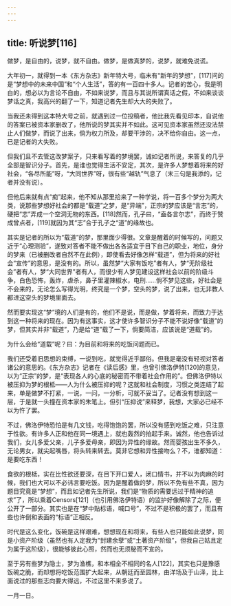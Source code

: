 ```yaml
---
---
---
```

title: 听说梦[116]
---




做梦，是自由的，说梦，就不自由。做梦，是做真梦的，说梦，就难免说谎。

大年初一，就得到一本《东方杂志》新年特大号，临末有“新年的梦想”，[117]问的是“梦想中的未来中国”和“个人生活”，答的有一百四十多人。记者的苦心，我是明白的，想必以为言论不自由，不如来说梦，而且与其说所谓真话之假，不如来谈谈梦话之真，我高兴的翻了一下，知道记者先生却大大的失败了。

当我还未得到这本特大号之前，就遇到过一位投稿者，他比我先看见印本，自说他的答案已被资本家删改了，他所说的梦其实并不如此。这可见资本家虽然还没法禁止人们做梦，而说了出来，倘为权力所及，却要干涉的，决不给你自由。这一点，已是记者的大失败。

但我们且不去管这改梦案子，只来看写着的梦境罢，诚如记者所说，来答复的几乎全部是智识分子。首先，是谁也觉得生活不安定，其次，是许多人梦想着将来的好社会，“各尽所能”呀，“大同世界”呀，很有些“越轨”气息了（末三句是我添的，记者并没有说）。

但他后来就有点“痴”起来，他不知从那里拾来了一种学说，将一百多个梦分为两大类，说那些梦想好社会的都是“载道”之梦，是“异端”，正宗的梦应该是“言志”的，硬把“志”弄成一个空洞无物的东西。[118]然而，孔子曰，“盍各言尔志”，而终于赞成曾点者，[119]就因为其“志”合于孔子之“道”的缘故也。

其实是记者的所以为“载道”的梦，那里面少得很。文章是醒着的时候写的，问题又近于“心理测验”，遂致对答者不能不做出各各适宜于目下自己的职业，地位，身分的梦来（已被删改者自然不在此例），即使看去好像怎样“载道”，但为将来的好社会“宣传”的意思，是没有的。所以，虽然梦“大家有饭吃”者有人，梦“无阶级社会”者有人，梦“大同世界”者有人，而很少有人梦见建设这样社会以前的阶级斗争，白色恐怖，轰炸，虐杀，鼻子里灌辣椒水，电刑……倘不梦见这些，好社会是不会来的，无论怎么写得光明，终究是一个梦，空头的梦，说了出来，也无非教人都进这空头的梦境里面去。

然而要实现这“梦”境的人们是有的，他们不是说，而是做，梦着将来，而致力于达到这一种将来的现在。因为有这事实，这才使许多智识分子不能不说好像“载道”的梦，但其实并非“载道”，乃是给“道”载了一下，倘要简洁，应该说是“道载”的。

为什么会给“道载”呢？曰：为目前和将来的吃饭问题而已。

我们还受着旧思想的束缚，一说到吃，就觉得近乎鄙俗。但我是毫没有轻视对答者诸公的意思的。《东方杂志》记者在《读后感》里，也曾引佛洛伊特[120]的意见，以为“正宗”的梦，是“表现各人的心底的秘密而不带着社会作用的”。但佛洛伊特以被压抑为梦的根柢——人为什么被压抑的呢？这就和社会制度，习惯之类连结了起来，单是做梦不打紧，一说，一问，一分析，可就不妥当了。记者没有想到这一层，于是就一头撞在资本家的朱笔上。但引“压抑说”来释梦，我想，大家必已经不以为忤了罢。

不过，佛洛伊特恐怕是有几文钱，吃得饱饱的罢，所以没有感到吃饭之难，只注意于性欲。有许多人正和他在同一境遇上，就也轰然的拍起手来。诚然，他也告诉过我们，女儿多爱父亲，儿子多爱母亲，即因为异性的缘故。然而婴孩出生不多久，无论男女，就尖起嘴唇，将头转来转去。莫非它想和异性接吻么？不，谁都知道：是要吃东西！

食欲的根柢，实在比性欲还要深，在目下开口爱人，闭口情书，并不以为肉麻的时候，我们也大可以不必讳言要吃饭。因为是醒着做的梦，所以不免有些不真，因为题目究竟是“梦想”，而且如记者先生所说，我们是“物质的需要远过于精神的追求”了，所以乘着Censors[121]（也引用佛洛伊特语）的监护好像解除了之际，便公开了一部分。其实也是在“梦中贴标语，喊口号”，不过不是积极的罢了，而且有些也许倒和表面的“标语”正相反。

时代是这么变化，饭碗是这样艰难，想想现在和将来，有些人也只能如此说梦，同是小资产阶级（虽然也有人定我为“封建余孽”或“土著资产阶级”，但我自己姑且定为属于这阶级），很能够彼此心照，然而也无须秘而不宣的。

至于另有些梦为隐士，梦为渔樵，和本相全不相同的名人[122]，其实也只是豫感饭碗之脆，而却想将吃饭范围扩大起来，从朝廷而至园林，由洋场及于山泽，比上面说过的那些志向要大得远，不过这里不来多说了。

一月一日。